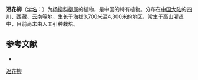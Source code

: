 {{Speciesbox
| name = 迟花柳
| status = 
| status_system = 
| image =
| genus = Salix
| species = opsimantha
| authority = Schneid.
}}

'''迟花柳'''（[[学名|学名]]：{{lang|la|''Salix opsimantha''}}）为[[杨柳科|杨柳科]][[柳属|柳属]]的植物，是中国的特有植物。分布在[[中国大陆|中国大陆]]的[[四川|四川]]、[[西藏|西藏]]、[[云南|云南]]等地，生长于海拔3,700米至4,300米的地区，常生于高山灌丛中，目前尚未由人工引种栽培。

== 参考文献 ==
<div class="references-small">
* {{cite web| url =http://www.bioinfo.cn/db05/KmzwSpecies.php?action=view&id=20535| title =迟花柳| work =《中国高等植物数据库全库》| publisher =中国科学院微生物研究所| author =昆明植物研究所| accessdate =2009-02-25| deadurl =yes| archiveurl =https://web.archive.org/web/20160305063042/http://www.bioinfo.cn/db05/KmzwSpecies.php?action=view&id=20535| archivedate =2016-03-05}}
</div>
{{Taxonbar|from=Q15230915}}

[[Category:柳属|迟花柳]]


{{植物小作品}}